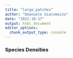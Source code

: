 ```yaml
---
title: "large_patches"
author: "Emanuele Giacomuzzo"
date: "2022-10-17"
output: html_document
editor_options: 
  chunk_output_type: console
---
```


### Species Densities {.tabset .tabset-pills}